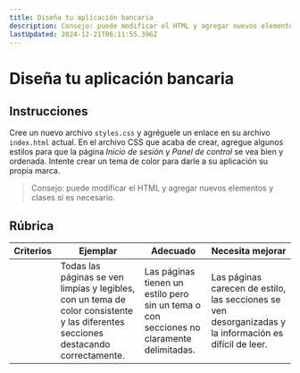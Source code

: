 ```yaml
---
title: Diseña tu aplicación bancaria
description: Consejo: puede modificar el HTML y agregar nuevos elementos y clases si es necesario.
lastUpdated: 2024-12-21T06:11:55.396Z
---
```


# Diseña tu aplicación bancaria

## Instrucciones

Cree un nuevo archivo `styles.css` y agréguele un enlace en su archivo `index.html` actual. En el archivo CSS que acaba de crear, agregue algunos estilos para que la página *Inicio de sesión* y *Panel de control* se vea bien y ordenada. Intente crear un tema de color para darle a su aplicación su propia marca.

> Consejo: puede modificar el HTML y agregar nuevos elementos y clases si es necesario.

## Rúbrica

| Criterios | Ejemplar | Adecuado | Necesita mejorar |
| -------- | ------------------- | ---------------------------- | ------------------------------------------- |
| | Todas las páginas se ven limpias y legibles, con un tema de color consistente y las diferentes secciones destacando correctamente. | Las páginas tienen un estilo pero sin un tema o con secciones no claramente delimitadas. | Las páginas carecen de estilo, las secciones se ven desorganizadas y la información es difícil de leer. |

